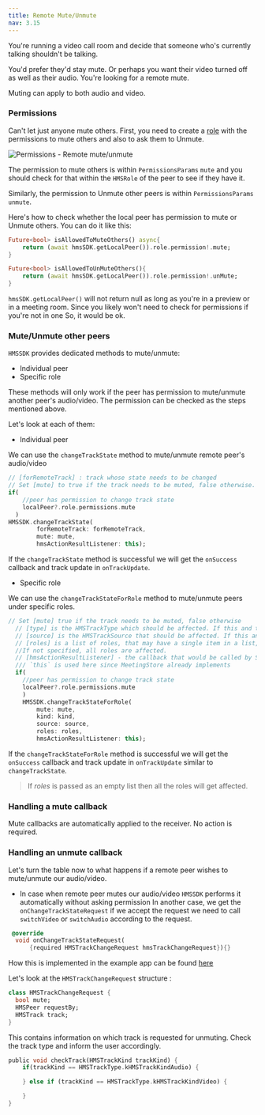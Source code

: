 ```yaml
---
title: Remote Mute/Unmute
nav: 3.15
---
```


You're running a video call room and decide that someone who's currently talking shouldn't be talking.

You'd prefer they'd stay mute. Or perhaps you want their video turned off as well as their audio. You're looking for a remote mute.

Muting can apply to both audio and video.

### Permissions

Can't let just anyone mute others. First, you need to create a [role](../foundation/templates-and-roles) with the permissions to mute others and also to ask them to Unmute.

![Permissions - Remote mute/unmute](/guides/permissions.png)

The permission to mute others is within `PermissionsParams` `mute` and you should check for that within the `HMSRole` of the peer to see if they have it.

Similarly, the permission to Unmute other peers is within `PermissionsParams` `unmute`.

Here's how to check whether the local peer has permission to mute or Unmute others. You can do it like this:

```dart
Future<bool> isAllowedToMuteOthers() async{
    return (await hmsSDK.getLocalPeer()).role.permission!.mute;
}

Future<bool> isAllowedToUnMuteOthers(){
    return (await hmsSDK.getLocalPeer()).role.permission!.unMute;
}

```

`hmsSDK.getLocalPeer()` will not return null as long as you're in a preview or in a meeting room. Since you likely won't need to check for permissions if you're not in one So, it would be ok.

### Mute/Unmute other peers

`HMSSDK` provides dedicated methods to mute/unmute:

-   Individual peer
-   Specific role

These methods will only work if the peer has permission to mute/unmute another peer's audio/video. The permission can be checked as the steps mentioned
above.

Let's look at each of them:

-   Individual peer

We can use the `changeTrackState` method to mute/unmute remote peer's audio/video

```dart
// [forRemoteTrack] : track whose state needs to be changed
// Set [mute] to true if the track needs to be muted, false otherwise.
if(
    //peer has permission to change track state
    localPeer?.role.permissions.mute
  )
HMSSDK.changeTrackState(
        forRemoteTrack: forRemoteTrack,
        mute: mute,
        hmsActionResultListener: this);
```

If the `changeTrackState` method is successful we will get the `onSuccess` callback and track update in `onTrackUpdate`.

-   Specific role

We can use the `changeTrackStateForRole` method to mute/unmute peers under specific roles.

```dart
// Set [mute] true if the track needs to be muted, false otherwise
  // [type] is the HMSTrackType which should be affected. If this and the source are specified, it is considered an AND operation. If not specified, all track sources are affected.
  // [source] is the HMSTrackSource that should be affected. If this and type are specified, it is considered an AND operation. If not specified, all track types are affected.
  // [roles] is a list of roles, that may have a single item in a list, whose tracks should be affected.
  //If not specified, all roles are affected.
  // [hmsActionResultListener] - the callback that would be called by SDK in case of success or failure.
  /// `this` is used here since MeetingStore already implements
  if(
    //peer has permission to change track state
    localPeer?.role.permissions.mute
    )
    HMSSDK.changeTrackStateForRole(
        mute: mute,
        kind: kind,
        source: source,
        roles: roles,
        hmsActionResultListener: this);
```

If the `changeTrackStateForRole` method is successful we will get the `onSuccess` callback and track update in `onTrackUpdate` similar to `changeTrackState`.

> If _roles_ is passed as an empty list then all the roles will get affected.

### Handling a mute callback

Mute callbacks are automatically applied to the receiver. No action is required.

### Handling an unmute callback

Let's turn the table now to what happens if a remote peer wishes to mute/unmute our audio/video.

-   In case when remote peer mutes our audio/video `HMSSDK` performs it automatically without asking permission In another case, we get the `onChangeTrackStateRequest` if
    we accept the request we need to call `switchVideo` or `switchAudio` according to the request.

```dart
 @override
  void onChangeTrackStateRequest(
      {required HMSTrackChangeRequest hmsTrackChangeRequest}){}
```

How this is implemented in the example app can be found [here](https://github.com/100mslive/100ms-flutter/blob/main/example/lib/data_store/meeting_store.dart)

Let's look at the `HMSTrackChangeRequest` structure :

```dart
class HMSTrackChangeRequest {
  bool mute;
  HMSPeer requestBy;
  HMSTrack track;
}
```

This contains information on which track is requested for unmuting. Check the track type and inform the user accordingly.

```dart
public void checkTrack(HMSTrackKind trackKind) {
    if(trackKind == HMSTrackType.kHMSTrackKindAudio) {

    } else if (trackKind == HMSTrackType.kHMSTrackKindVideo) {

    }
}
```
